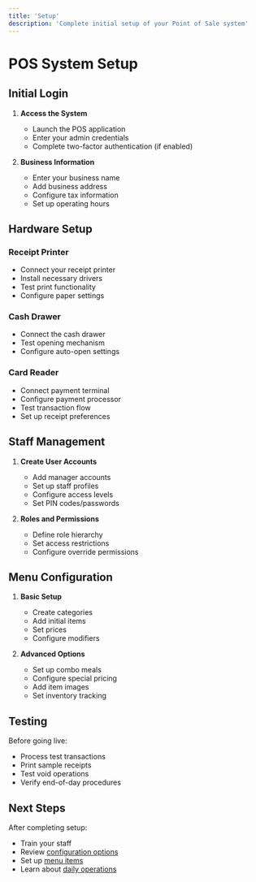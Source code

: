 ```yaml
---
title: 'Setup'
description: 'Complete initial setup of your Point of Sale system'
---
```


# POS System Setup

## Initial Login

1. **Access the System**
   - Launch the POS application
   - Enter your admin credentials
   - Complete two-factor authentication (if enabled)

2. **Business Information**
   - Enter your business name
   - Add business address
   - Configure tax information
   - Set up operating hours

## Hardware Setup

### Receipt Printer
- Connect your receipt printer
- Install necessary drivers
- Test print functionality
- Configure paper settings

### Cash Drawer
- Connect the cash drawer
- Test opening mechanism
- Configure auto-open settings

### Card Reader
- Connect payment terminal
- Configure payment processor
- Test transaction flow
- Set up receipt preferences

## Staff Management

1. **Create User Accounts**
   - Add manager accounts
   - Set up staff profiles
   - Configure access levels
   - Set PIN codes/passwords

2. **Roles and Permissions**
   - Define role hierarchy
   - Set access restrictions
   - Configure override permissions

## Menu Configuration

1. **Basic Setup**
   - Create categories
   - Add initial items
   - Set prices
   - Configure modifiers

2. **Advanced Options**
   - Set up combo meals
   - Configure special pricing
   - Add item images
   - Set inventory tracking

## Testing

Before going live:
- Process test transactions
- Print sample receipts
- Test void operations
- Verify end-of-day procedures

## Next Steps

After completing setup:
- Train your staff
- Review [configuration options](/pos/getting-started/configuration)
- Set up [menu items](/pos/guides/menu-setup)
- Learn about [daily operations](/pos/guides/daily-operations) 